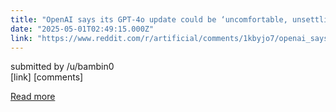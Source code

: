 ```yaml
---
title: "OpenAI says its GPT-4o update could be ‘uncomfortable, unsettling, and cause distress’"
date: "2025-05-01T02:49:15.000Z"
link: "https://www.reddit.com/r/artificial/comments/1kbyjo7/openai_says_its_gpt4o_update_could_be/"
---
```


submitted by    /u/bambin0  
 [link]   [comments]

[Read more](https://www.reddit.com/r/artificial/comments/1kbyjo7/openai_says_its_gpt4o_update_could_be/)
